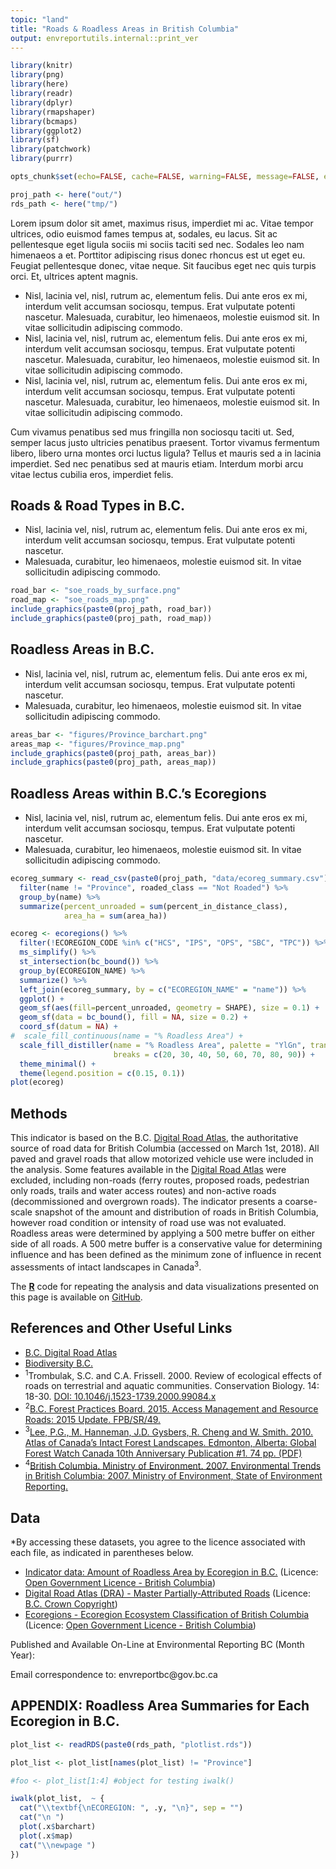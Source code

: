 ```yaml
---
topic: "land"
title: "Roads & Roadless Areas in British Columbia"
output: envreportutils.internal::print_ver
---
```


```r
library(knitr)
library(png)
library(here)
library(readr)
library(dplyr)
library(rmapshaper)
library(bcmaps)
library(ggplot2)
library(sf)
library(patchwork)
library(purrr)

opts_chunk$set(echo=FALSE, cache=FALSE, warning=FALSE, message=FALSE, error=FALSE)

proj_path <- here("out/")
rds_path <- here("tmp/")
```

Lorem ipsum dolor sit amet, maximus risus, imperdiet mi ac. Vitae tempor ultrices, odio euismod fames tempus at, sodales, eu lacus. Sit ac pellentesque eget ligula sociis mi sociis taciti sed nec. Sodales leo nam himenaeos a et. Porttitor adipiscing risus donec rhoncus est ut eget eu. Feugiat pellentesque donec, vitae neque. Sit faucibus eget nec quis turpis orci. Et, ultrices aptent magnis.

- Nisl, lacinia vel, nisl, rutrum ac, elementum felis. Dui ante eros ex mi, interdum velit accumsan sociosqu, tempus. Erat vulputate potenti nascetur. Malesuada, curabitur, leo himenaeos, molestie euismod sit. In vitae sollicitudin adipiscing commodo.
- Nisl, lacinia vel, nisl, rutrum ac, elementum felis. Dui ante eros ex mi, interdum velit accumsan sociosqu, tempus. Erat vulputate potenti nascetur. Malesuada, curabitur, leo himenaeos, molestie euismod sit. In vitae sollicitudin adipiscing commodo.
- Nisl, lacinia vel, nisl, rutrum ac, elementum felis. Dui ante eros ex mi, interdum velit accumsan sociosqu, tempus. Erat vulputate potenti nascetur. Malesuada, curabitur, leo himenaeos, molestie euismod sit. In vitae sollicitudin adipiscing commodo.


Cum vivamus penatibus sed mus fringilla non sociosqu taciti ut. Sed, semper lacus justo ultricies penatibus praesent. Tortor vivamus fermentum libero, libero urna montes orci luctus ligula? Tellus et mauris sed a in lacinia imperdiet. Sed nec penatibus sed at mauris etiam. Interdum morbi arcu vitae lectus cubilia eros, imperdiet felis. 

\begin{center}
\fbox{
  \begin{minipage}[c]{14cm}
  
   \begingroup\centering{\textbf{B.C. Digital Road Atlas}}
   
     \endgroup
     
    \vspace{1mm}
    
    \text{The Digital Road Atlas is a single, authoritative source of road data for the Province of B.C.}
    
       \vspace{2mm}
    
    \text{The B.C. Government is working toward updating and integrating all resource roads into this}
    \text{this single comprehensive database.}
    
       \vspace{2mm}
    
    \href{http://www.env.gov.bc.ca/soe/indicators/land/protected-lands-and-waters.html}{Explore the B.C. Digital Road Atlas to learn more about roads in B.C.}
    
  \end{minipage}
}
\end{center}

\newpage

## Roads & Road Types in B.C.

- Nisl, lacinia vel, nisl, rutrum ac, elementum felis. Dui ante eros ex mi, interdum velit accumsan sociosqu, tempus. Erat vulputate potenti nascetur. 
- Malesuada, curabitur, leo himenaeos, molestie euismod sit. In vitae sollicitudin adipiscing commodo.


```r

road_bar <- "soe_roads_by_surface.png"
road_map <- "soe_roads_map.png"
include_graphics(paste0(proj_path, road_bar))
include_graphics(paste0(proj_path, road_map))
```


## Roadless Areas in B.C.

- Nisl, lacinia vel, nisl, rutrum ac, elementum felis. Dui ante eros ex mi, interdum velit accumsan sociosqu, tempus. Erat vulputate potenti nascetur. 
- Malesuada, curabitur, leo himenaeos, molestie euismod sit. In vitae sollicitudin adipiscing commodo.

```r

areas_bar <- "figures/Province_barchart.png"
areas_map <- "figures/Province_map.png"
include_graphics(paste0(proj_path, areas_bar))
include_graphics(paste0(proj_path, areas_map))
```

\newpage

## Roadless Areas within B.C.'s Ecoregions

- Nisl, lacinia vel, nisl, rutrum ac, elementum felis. Dui ante eros ex mi, interdum velit accumsan sociosqu, tempus. Erat vulputate potenti nascetur. 
- Malesuada, curabitur, leo himenaeos, molestie euismod sit. In vitae sollicitudin adipiscing commodo.

\vspace{30pt}

```r
ecoreg_summary <- read_csv(paste0(proj_path, "data/ecoreg_summary.csv")) %>% 
  filter(name != "Province", roaded_class == "Not Roaded") %>% 
  group_by(name) %>% 
  summarize(percent_unroaded = sum(percent_in_distance_class), 
            area_ha = sum(area_ha))

ecoreg <- ecoregions() %>% 
  filter(!ECOREGION_CODE %in% c("HCS", "IPS", "OPS", "SBC", "TPC")) %>% 
  ms_simplify() %>% 
  st_intersection(bc_bound()) %>% 
  group_by(ECOREGION_NAME) %>% 
  summarize() %>% 
  left_join(ecoreg_summary, by = c("ECOREGION_NAME" = "name")) %>% 
  ggplot() +
  geom_sf(aes(fill=percent_unroaded, geometry = SHAPE), size = 0.1) +
  geom_sf(data = bc_bound(), fill = NA, size = 0.2) +
  coord_sf(datum = NA) +
#  scale_fill_continuous(name = "% Roadless Area") +
  scale_fill_distiller(name = "% Roadless Area", palette = "YlGn", trans = "reverse",
                       breaks = c(20, 30, 40, 50, 60, 70, 80, 90)) +
  theme_minimal() +
  theme(legend.position = c(0.15, 0.1))
plot(ecoreg)

```



\newpage

## Methods
This indicator is based on the B.C. [Digital Road Atlas](https://catalogue.data.gov.bc.ca/dataset/bb060417-b6e6-4548-b837-f9060d94743e), the authoritative source of road data for British Columbia (accessed on March 1st, 2018). All paved and gravel roads that allow motorized vehicle use were included in the analysis. Some features available in the [Digital Road Atlas](https://catalogue.data.gov.bc.ca/dataset/bb060417-b6e6-4548-b837-f9060d94743e) were excluded, including non-roads (ferry routes, proposed roads, pedestrian only roads, trails and water access routes) and non-active roads (decommissioned and overgrown roads). The indicator presents a coarse-scale snapshot of the amount and distribution of roads in British Columbia, however road condition or intensity of road use was not evaluated. Roadless areas were determined by applying a 500 metre buffer on either side of all roads. A 500 metre buffer is a conservative value for determining influence and has been defined as the minimum zone of influence in recent assessments of intact landscapes in
Canada^3^.

The [**R**](http://www.r-project.org) code for repeating the analysis and data visualizations presented on this page is available on [GitHub](https://github.com/bcgov/roadless-areas-indicator).


## References and Other Useful Links

-   [B.C. Digital Road Atlas](https://www2.gov.bc.ca/gov/content?id=21FFEC94B0AD40818D2D2AF06D522714)
-   [Biodiversity B.C.](http://www.biodiversitybc.org/EN/main/26.html)
-   ^1^Trombulak, S.C. and C.A. Frissell. 2000. Review of ecological
    effects of roads on terrestrial and aquatic communities.
    Conservation Biology. 14: 18-30. [DOI:
    10.1046/j.1523-1739.2000.99084.x](http://onlinelibrary.wiley.com/doi/10.1046/j.1523-1739.2000.99084.x/full)
-   ^2^[B.C. Forest Practices Board. 2015. Access Management and
    Resource Roads: 2015 Update.
    FPB/SR/49.](https://www.bcfpb.ca/reports-publications/reports/access-management-and-resource-roads-2015-update)
-  ^3^[Lee, P.G., M. Hanneman, J.D. Gysbers, R. Cheng and W.
    Smith. 2010. Atlas of Canada’s Intact Forest Landscapes. Edmonton,
    Alberta: Global Forest Watch Canada 10th Anniversary Publication
    \#1. 74 pp.
    (PDF)](https://globalforestwatch.ca/sites/gfwc/files/publications/20100913A_01CanadaAtlas_IFL_highres.pdf)
-   ^4^[British Columbia. Ministry of Environment. 2007. Environmental
    Trends in British Columbia: 2007. Ministry of Environment, State of
    Environment
    Reporting.](https://www2.gov.bc.ca/gov/content?id=07DD1DCE7F784EFEBA5A26C32CB1646D)

## Data

\*By accessing these datasets, you agree to the licence associated with each file, as indicated in parentheses below.

-   [Indicator data: Amount of Roadless Area by Ecoregion in B.C.](https://catalogue.data.gov.bc.ca/dataset?download_audience=Public) (Licence: [Open Government Licence - British Columbia](http://www2.gov.bc.ca/gov/content?id=A519A56BC2BF44E4A008B33FCF527F61))
-   [Digital Road Atlas (DRA) - Master Partially-Attributed Roads](https://catalogue.data.gov.bc.ca/dataset/bb060417-b6e6-4548-b837-f9060d94743e) (Licence: [B.C. Crown Copyright](https://www2.gov.bc.ca/gov/content?id=1AAACC9C65754E4D89A118B875E0FBDA))
-   [Ecoregions - Ecoregion Ecosystem Classification of British
    Columbia](https://catalogue.data.gov.bc.ca/dataset/d00389e0-66da-4895-bd56-39a0dd64aa78) (Licence: [Open Government Licence - British Columbia](http://www2.gov.bc.ca/gov/content?id=A519A56BC2BF44E4A008B33FCF527F61))

Published and Available On-Line at Environmental Reporting BC (Month Year):
[](http://www.env.gov.bc.ca/soe)

Email correspondence to: envreportbc@gov.bc.ca


\newpage

## APPENDIX: Roadless Area Summaries for Each Ecoregion in B.C.

```r

plot_list <- readRDS(paste0(rds_path, "plotlist.rds"))

plot_list <- plot_list[names(plot_list) != "Province"]

#foo <- plot_list[1:4] #object for testing iwalk()

iwalk(plot_list,  ~ {
  cat("\\textbf{\nECOREGION: ", .y, "\n}", sep = "")
  cat("\n ")
  plot(.x$barchart)
  plot(.x$map)
  cat("\\newpage ")
})


```


